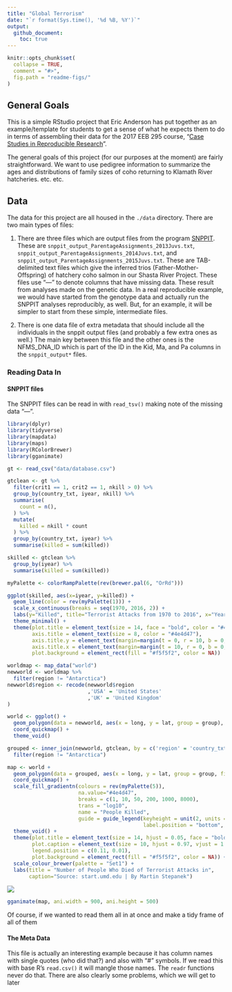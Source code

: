 ```yaml
---
title: "Global Terrorism"
date: "`r format(Sys.time(), '%d %B, %Y')`"
output: 
  github_document:
    toc: true
---
```


<!-- README.md is generated from README.Rmd. Please edit that file -->

```r
knitr::opts_chunk$set(
  collapse = TRUE,
  comment = "#>",
  fig.path = "readme-figs/"
)
```

## General Goals

This is a simple RStudio project that Eric Anderson has put together
as an example/template for students to get a sense of what he expects
them to do in terms of assembling their data for the 2017 EEB 295 course,
"[Case Studies in Reproducible Research](https://eriqande.github.io/rep-res-eeb-2017/)".

The general goals of this project (for our purposes at the moment) are fairly straightforward.
We want to use pedigree information to summarize the ages and distributions of family sizes 
of coho returning to Klamath River hatcheries.  etc. etc.  

## Data

The data for this project are all housed in the `./data` directory.  There are two main types of 
files:

1.  There are three files which are output files from the program [SNPPIT](https://github.com/eriqande/snppit).
These are `snppit_output_ParentageAssignments_2013Juvs.txt`,  `snppit_output_ParentageAssignments_2014Juvs.txt`, and `snppit_output_ParentageAssignments_2015Juvs.txt`.  These are TAB-delimited text files which give the inferred trios
(Father-Mother-Offspring) of hatchery coho salmon in our Shasta River Project.  These files use "---" to denote columns
that have missing data.  These result from analyses made on the
genetic data.  In a real reproducible example, we would have started from the genotype data and actually run the 
SNPPIT analyses reproducibly, as well.  But, for an example, it will be simpler to start from these simple,
intermediate files.

2. There is one data file of extra metadata that should include all the individuals in the snppit output files
(and probably a few extra ones as well.)  The main key between this file and the other ones is the 
NFMS_DNA_ID which is part of the ID in the Kid, Ma, and Pa columns in the `snppit_output*` files.



### Reading Data In

#### SNPPIT files
The SNPPIT files can be read in with `read_tsv()` making note of the missing data "---".
```r
library(dplyr)
library(tidyverse)
library(mapdata)
library(maps)
library(RColorBrewer)
library(gganimate)

gt <- read_csv("data/database.csv")

gtclean <- gt %>%
  filter(crit1 == 1, crit2 == 1, nkill > 0) %>%
  group_by(country_txt, iyear, nkill) %>%
  summarise(
    count = n(),
  ) %>% 
  mutate(
    killed = nkill * count
  ) %>% 
  group_by(country_txt, iyear) %>%
  summarise(killed = sum(killed))

skilled <- gtclean %>% 
  group_by(iyear) %>% 
  summarise(killed = sum(killed))

myPalette <- colorRampPalette(rev(brewer.pal(6, "OrRd")))
```

```r
ggplot(skilled, aes(x=iyear, y=killed)) +
  geom_line(color = rev(myPalette(1))) +
  scale_x_continuous(breaks = seq(1970, 2016, 2)) +
  labs(y="Killed", title="Terrorist Attacks from 1970 to 2016", x="Year") +
  theme_minimal() + 
  theme(plot.title = element_text(size = 14, face = "bold", color = "#4e4d47"),
        axis.title = element_text(size = 8, color = "#4e4d47"),
        axis.title.y = element_text(margin=margin(t = 0, r = 10, b = 0, l = 0)),
        axis.title.x = element_text(margin=margin(t = 10, r = 0, b = 0, l = 0)),
        plot.background = element_rect(fill = "#f5f5f2", color = NA))
```

```r
worldmap <- map_data("world")
newworld <- worldmap %>%
  filter(region != "Antarctica")
newworld$region <- recode(newworld$region
                          ,'USA' = 'United States'
                          ,'UK' = 'United Kingdom'
)

world <- ggplot() +
  geom_polygon(data = newworld, aes(x = long, y = lat, group = group), fill = "grey", color = "#4e4d47") + 
  coord_quickmap() +
  theme_void()

grouped <- inner_join(newworld, gtclean, by = c('region' = 'country_txt')) %>%
  filter(region != "Antarctica") 

map <- world +
  geom_polygon(data = grouped, aes(x = long, y = lat, group = group, fill = killed, frame = iyear), color = "#4e4d47") +
  coord_quickmap() +
  scale_fill_gradientn(colours = rev(myPalette(5)),
                       na.value="#4e4d47",
                       breaks = c(1, 10, 50, 200, 1000, 8000),
                       trans = "log10",
                       name = "People Killed",
                       guide = guide_legend(keyheight = unit(2, units = "mm"), keywidth=unit(6, units = "mm"),
                                            label.position = "bottom", title.position = 'top', nrow=1)) +
  theme_void() +
  theme(plot.title = element_text(size = 14, hjust = 0.05, face = "bold", color = "#4e4d47"),
        plot.caption = element_text(size = 10, hjust = 0.97, vjust = 1.2, color = "#4e4d47"),
        legend.position = c(0.11, 0.01),
        plot.background = element_rect(fill = "#f5f5f2", color = NA)) +
  scale_colour_brewer(palette = "Set1") +
  labs(title = "Number of People Who Died of Terrorist Attacks in",
       caption="Source: start.umd.edu | By Martin Stepanek")

```
![](https://github.com/stepanekm/global-terrorism/blob/master/map.gif)
```r
gganimate(map, ani.width = 900, ani.height = 500)
```


Of course, if we wanted to read them all in at once and make a tidy frame of all of them


#### The Meta Data

This file is actually an interesting example because it has column names with single quotes (who did that?)
and also with "#" symbols.  If we read this with base R's `read.csv()` it will mangle those
names.  The `readr` functions never do that.  There are also clearly some problems, which 
we will get to later


